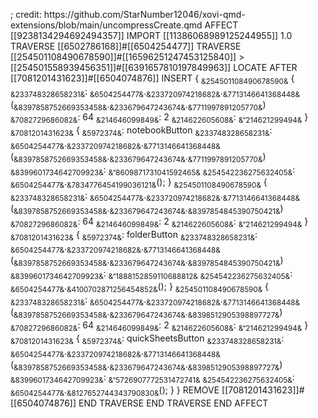 ; credit: https://github.com/StarNumber12046/xovi-qmd-extensions/blob/main/uncompressCreate.qmd
AFFECT [[9238134294692494357]]
    IMPORT [[11386068989125244955]] 1.0
	TRAVERSE [[6502786168]]#[[6504254477]]
		TRAVERSE [[254501108490678590]]#[[16596251247453125840]] > [[254501558939456351]]#[[6391657810197849963]] 
		LOCATE AFTER [[7081201431623]]#[[6504074876]]
			INSERT {
                ~&254501108490678590&~ {
                    ~&233748328658231&~: ~&6504254477&~.~&233720974218682&~.~&7713146641368448&~(~&8397858752669353458&~.~&233679647243674&~.~&7711997891205770&~)
                    ~&7082729686082&~: 64
                    ~&214646099849&~: 2
                    ~&214622605608&~: ~&"214621299494&~
                }
			    ~&7081201431623&~ {
                    ~&5972374&~: notebookButton
                    ~&233748328658231&~: ~&6504254477&~.~&233720974218682&~.~&7713146641368448&~(~&8397858752669353458&~.~&233679647243674&~.~&7711997891205770&~)
                    ~&8399601734642709923&~: ~&"8609871731041592465&~
                    ~&254542236275632405&~: ~&6504254477&~.~&7834776454199036121&~();
                }
			    ~&254501108490678590&~ {
                    ~&233748328658231&~: ~&6504254477&~.~&233720974218682&~.~&7713146641368448&~(~&8397858752669353458&~.~&233679647243674&~.~&8397854845390750421&~)
                    ~&7082729686082&~: 64
                    ~&214646099849&~: 2
                    ~&214622605608&~: ~&"214621299494&~
                }
                ~&7081201431623&~ {
                    ~&5972374&~: folderButton
                    ~&233748328658231&~: ~&6504254477&~.~&233720974218682&~.~&7713146641368448&~(~&8397858752669353458&~.~&233679647243674&~.~&8397854845390750421&~)
                    ~&8399601734642709923&~: ~&"1888152859110688812&~
                    ~&254542236275632405&~: ~&6504254477&~.~&4100702871256454852&~();
                }
			    ~&254501108490678590&~ {
                    ~&233748328658231&~: ~&6504254477&~.~&233720974218682&~.~&7713146641368448&~(~&8397858752669353458&~.~&233679647243674&~.~&8398512905398897727&~)
                    ~&7082729686082&~: 64
                    ~&214646099849&~: 2
                    ~&214622605608&~: ~&"214621299494&~
                }
                ~&7081201431623&~ {
                    ~&5972374&~: quickSheetsButton
                    ~&233748328658231&~: ~&6504254477&~.~&233720974218682&~.~&7713146641368448&~(~&8397858752669353458&~.~&233679647243674&~.~&8398512905398897727&~)
                    ~&8399601734642709923&~: ~&"5726907772531472741&~
                    ~&254542236275632405&~: ~&6504254477&~.~&8127652744343790830&~();
                }
			}
            REMOVE [[7081201431623]]#[[6504074876]]
		END TRAVERSE
	END TRAVERSE
END AFFECT